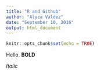 ```yaml
---
title: "R and Github"
author: "Alyza Valdez"
date: "September 10, 2016"
output: html_document
---
```


```r
knitr::opts_chunk$set(echo = TRUE)
```

Hello.
**BOLD**

*Italic*